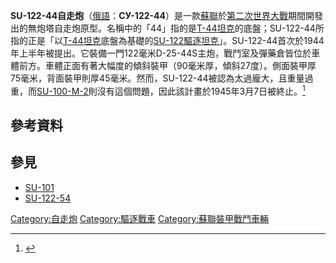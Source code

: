 {{Expand language|1=ru|time=2020-08-25T14:15:07+00:00}}
{{noteTA
|G1=Military
}}
{{Infobox Weapon|is_vehicle=yes
| name= SU-122-44自走炮 <br/>СУ-122-44
| image=
| caption=
| type=[[驅逐坦克|驅逐坦克]]
| origin={{flagcountry|USSR}}
<!-- Service history -->
|service=  
|用戶={{USSR}}
|wars=
|designer=
|design_date=1944年
|manufacturer=
|unit_cost=
|production_date=
|number=
|variants=
| crew=4人
| length=6.07公尺（車身長度）<br/>9.14公尺（炮管向前）
| width=3.10公尺
| height=2.20公尺
| weight=32.8[[公噸|公噸]]
| armour=正面：90毫米，傾斜27°<br/>側面：75毫米<br/>背面：45毫米
| primary_armament=1×122毫米D-25-44S線膛炮（48倍徑）
| secondary_armament=1×7.62毫米機槍
| engine=В-44引擎
| engine_power=500匹[[馬力|馬力]]
| suspension=
| speed=47.5公里/小時
| pw_ratio=15.24匹馬力/噸
| vehicle_range=200公里
}}
'''SU-122-44自走炮'''（[[俄語|俄語]]：'''СУ-122-44'''）是一款[[蘇聯|蘇聯]]於[[第二次世界大戰|第二次世界大戰]]期間開發出的無炮塔自走炮原型。名稱中的「44」指的是[[T-44坦克|T-44坦克]]的底盤；SU-122-44所指的正是「以[[T-44坦克|T-44坦克]]底盤為基礎的[[SU-122|SU-122驅逐坦克]]」。SU-122-44首次於1944年上半年被提出。它裝備一門122毫米D-25-44S主炮，戰鬥室及彈藥倉皆位於車體前方。車體正面有著大幅度的傾斜裝甲（90毫米厚，傾斜27度）。側面裝甲厚75毫米，背面裝甲則厚45毫米。然而，SU-122-44被認為太過龐大，且重量過重，而[[SU-101自走炮|SU-100-M-2]]則沒有這個問題，因此該計畫於1945年3月7日被終止。<ref name="SU-122-44">{{Cite web |url=http://www.battlefield.ru/su101-su102.html |title=存档副本 |accessdate=2016-02-20 |archive-date=2015-10-17 |archive-url=https://web.archive.org/web/20151017013731/http://www.battlefield.ru/su101-su102.html |dead-url=no }}</ref>

== 參考資料 ==
{{Reflist}}

== 參見 ==
* [[SU-101自走炮|SU-101]]
* [[SU-122-54自行反坦克炮|SU-122-54]]
{{WWIISovAFVs}}

[[Category:自走炮|Category:自走炮]]
[[Category:驅逐戰車|Category:驅逐戰車]]
[[Category:蘇聯裝甲戰鬥車輛|Category:蘇聯裝甲戰鬥車輛]]